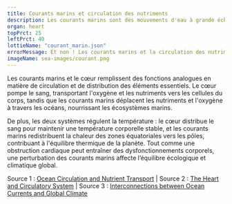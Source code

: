 ---
title: Courants marins et circulation des nutriments
description: Les courants marins sont des mouvements d'eau à grande échelle qui transportent la chaleur, l'oxygène et les nutriments essentiels à travers les océans, jouant un rôle vital dans la régulation des écosystèmes marins et du climat global.
organ: heart
topPrct: 25
leftPrct: 40
lottieName: "courant_marin.json"
errorMessage: Et non ! Les courants marins et la circulation des nutriments est plutôt comparable au coeur et à la circulation du sang.
imageName: sea-images/courant.png
---
Les courants marins et le cœur remplissent des fonctions analogues en matière de circulation et de distribution des éléments essentiels. Le cœur pompe le sang, transportant l'oxygène et les nutriments vers les cellules du corps, tandis que les courants marins déplacent les nutriments et l'oxygène à travers les océans, nourrissant les écosystèmes marins.

De plus, les deux systèmes régulent la température : le cœur distribue le sang pour maintenir une température corporelle stable, et les courants marins redistribuent la chaleur des zones équatoriales vers les pôles, contribuant à l'équilibre thermique de la planète. Tout comme une obstruction cardiaque peut entraîner des dysfonctionnements corporels, une perturbation des courants marins affecte l’équilibre écologique et climatique global.

Source 1 : [Ocean Circulation and Nutrient Transport](https://oceanservice.noaa.gov) | Source 2 : [The Heart and Circulatory System](https://www.heart.org) | Source 3 : [Interconnections between Ocean Currents and Global Climate](https://www.nature.com)
